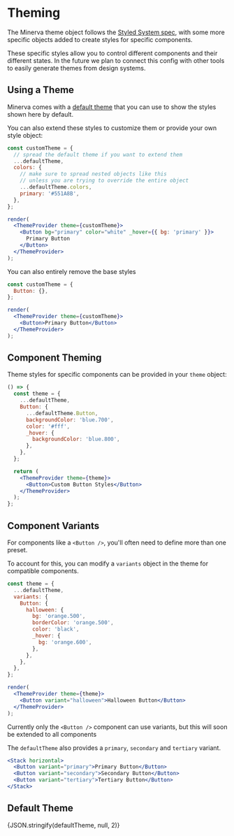 
# Theming

The Minerva theme object follows the [Styled System spec](https://system-ui.com/theme/), with some more specific objects added to create styles for specific components.

These specific styles allow you to control different components and their different states. In the future we plan to connect this config with other tools to easily generate themes from design systems.

## Using a Theme

Minerva comes with a [default theme](https://github.com/cratebind/minerva-ui/blob/master/src/theme.ts) that you can use to show the styles shown here by default.

You can also extend these styles to customize them or provide your own style object:

```jsx live noInline
const customTheme = {
  // spread the default theme if you want to extend them
  ...defaultTheme,
  colors: {
    // make sure to spread nested objects like this
    // unless you are trying to override the entire object
    ...defaultTheme.colors,
    primary: '#551A8B',
  },
};

render(
  <ThemeProvider theme={customTheme}>
    <Button bg="primary" color="white" _hover={{ bg: 'primary' }}>
      Primary Button
    </Button>
  </ThemeProvider>
);
```

You can also entirely remove the base styles

```jsx live noInline
const customTheme = {
  Button: {},
};

render(
  <ThemeProvider theme={customTheme}>
    <Button>Primary Button</Button>
  </ThemeProvider>
);
```

## Component Theming

Theme styles for specific components can be provided in your `theme` object:

```jsx live
() => {
  const theme = {
    ...defaultTheme,
    Button: {
      ...defaultTheme.Button,
      backgroundColor: 'blue.700',
      color: '#fff',
      _hover: {
        backgroundColor: 'blue.800',
      },
    },
  };

  return (
    <ThemeProvider theme={theme}>
      <Button>Custom Button Styles</Button>
    </ThemeProvider>
  );
};
```

## Component Variants

For components like a `<Button />`, you'll often need to define more than one preset.

To account for this, you can modify a `variants` object in the theme for compatible components.

```jsx noInline
const theme = {
  ...defaultTheme,
  variants: {
    Button: {
      halloween: {
        bg: 'orange.500',
        borderColor: 'orange.500',
        color: 'black',
        _hover: {
          bg: 'orange.600',
        },
      },
    },
  },
};

render(
  <ThemeProvider theme={theme}>
    <Button variant="halloween">Halloween Button</Button>
  </ThemeProvider>
);
```

Currently only the `<Button />` component can use variants, but this will soon be extended to all components

The `defaultTheme` also provides a `primary`, `secondary` and `tertiary` variant.

```jsx live
<Stack horizontal>
  <Button variant="primary">Primary Button</Button>
  <Button variant="secondary">Secondary Button</Button>
  <Button variant="tertiary">Tertiary Button</Button>
</Stack>
```

## Default Theme

<CodeSnippet className="language-json">
  {JSON.stringify(defaultTheme, null, 2)}
</CodeSnippet>
